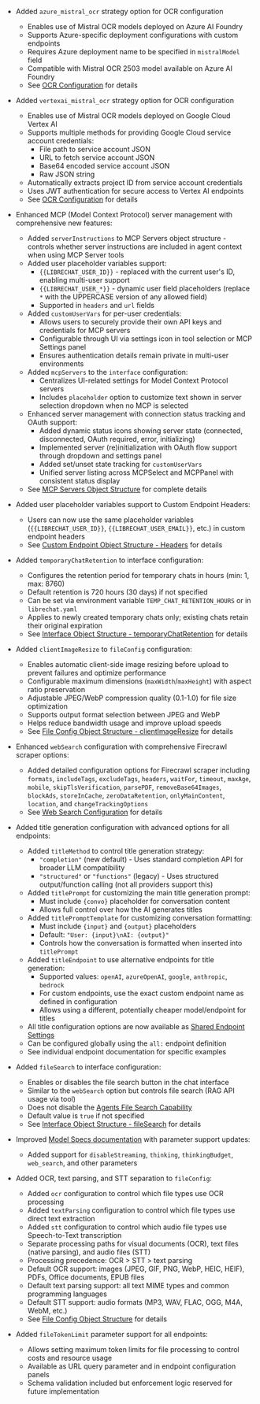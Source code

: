 - Added `azure_mistral_ocr` strategy option for OCR configuration
  - Enables use of Mistral OCR models deployed on Azure AI Foundry
  - Supports Azure-specific deployment configurations with custom endpoints
  - Requires Azure deployment name to be specified in `mistralModel` field
  - Compatible with Mistral OCR 2503 model available on Azure AI Foundry
  - See [OCR Configuration](/docs/configuration/librechat_yaml/object_structure/ocr) for details

- Added `vertexai_mistral_ocr` strategy option for OCR configuration
  - Enables use of Mistral OCR models deployed on Google Cloud Vertex AI
  - Supports multiple methods for providing Google Cloud service account credentials:
    - File path to service account JSON
    - URL to fetch service account JSON
    - Base64 encoded service account JSON
    - Raw JSON string
  - Automatically extracts project ID from service account credentials
  - Uses JWT authentication for secure access to Vertex AI endpoints
  - See [OCR Configuration](/docs/configuration/librechat_yaml/object_structure/ocr) for details

- Enhanced MCP (Model Context Protocol) server management with comprehensive new features:
  - Added `serverInstructions` to MCP Servers object structure - controls whether server instructions are included in agent context when using MCP Server tools
  - Added user placeholder variables support:
    - `{{LIBRECHAT_USER_ID}}` - replaced with the current user's ID, enabling multi-user support
    - `{{LIBRECHAT_USER_*}}` - dynamic user field placeholders (replace `*` with the UPPERCASE version of any allowed field)
    - Supported in `headers` and `url` fields
  - Added `customUserVars` for per-user credentials:
    - Allows users to securely provide their own API keys and credentials for MCP servers
    - Configurable through UI via settings icon in tool selection or MCP Settings panel
    - Ensures authentication details remain private in multi-user environments
  - Added `mcpServers` to the `interface` configuration:
    - Centralizes UI-related settings for Model Context Protocol servers
    - Includes `placeholder` option to customize text shown in server selection dropdown when no MCP is selected
  - Enhanced server management with connection status tracking and OAuth support:
    - Added dynamic status icons showing server state (connected, disconnected, OAuth required, error, initializing)
    - Implemented server (re)initialization with OAuth flow support through dropdown and settings panel
    - Added set/unset state tracking for `customUserVars`
    - Unified server listing across MCPSelect and MCPPanel with consistent status display
  - See [MCP Servers Object Structure](/docs/configuration/librechat_yaml/object_structure/mcp_servers) for complete details

- Added user placeholder variables support to Custom Endpoint Headers:
  - Users can now use the same placeholder variables (`{{LIBRECHAT_USER_ID}}`, `{{LIBRECHAT_USER_EMAIL}}`, etc.) in custom endpoint headers
  - See [Custom Endpoint Object Structure - Headers](/docs/configuration/librechat_yaml/object_structure/custom_endpoint#headers) for details

- Added `temporaryChatRetention` to interface configuration:
  - Configures the retention period for temporary chats in hours (min: 1, max: 8760)
  - Default retention is 720 hours (30 days) if not specified
  - Can be set via environment variable `TEMP_CHAT_RETENTION_HOURS` or in `librechat.yaml`
  - Applies to newly created temporary chats only; existing chats retain their original expiration
  - See [Interface Object Structure - temporaryChatRetention](/docs/configuration/librechat_yaml/object_structure/interface#temporarychatretention) for details

- Added `clientImageResize` to `fileConfig` configuration:
  - Enables automatic client-side image resizing before upload to prevent failures and optimize performance
  - Configurable maximum dimensions (`maxWidth`/`maxHeight`) with aspect ratio preservation
  - Adjustable JPEG/WebP compression quality (0.1-1.0) for file size optimization
  - Supports output format selection between JPEG and WebP
  - Helps reduce bandwidth usage and improve upload speeds
  - See [File Config Object Structure - clientImageResize](/docs/configuration/librechat_yaml/object_structure/file_config#clientimageresize) for details

- Enhanced `webSearch` configuration with comprehensive Firecrawl scraper options:
  - Added detailed configuration options for Firecrawl scraper including `formats`, `includeTags`, `excludeTags`, `headers`, `waitFor`, `timeout`, `maxAge`, `mobile`, `skipTlsVerification`, `parsePDF`, `removeBase64Images`, `blockAds`, `storeInCache`, `zeroDataRetention`, `onlyMainContent`, `location`, and `changeTrackingOptions`
  - See [Web Search Configuration](/docs/configuration/librechat_yaml/object_structure/web_search) for details

- Added title generation configuration with advanced options for all endpoints:
  - Added `titleMethod` to control title generation strategy:
    - `"completion"` (new default) - Uses standard completion API for broader LLM compatibility
    - `"structured"` or `"functions"` (legacy) - Uses structured output/function calling (not all providers support this)
  - Added `titlePrompt` for customizing the main title generation prompt:
    - Must include `{convo}` placeholder for conversation content
    - Allows full control over how the AI generates titles
  - Added `titlePromptTemplate` for customizing conversation formatting:
    - Must include `{input}` and `{output}` placeholders
    - Default: `"User: {input}\nAI: {output}"`
    - Controls how the conversation is formatted when inserted into `titlePrompt`
  - Added `titleEndpoint` to use alternative endpoints for title generation:
    - Supported values: `openAI`, `azureOpenAI`, `google`, `anthropic`, `bedrock`
    - For custom endpoints, use the exact custom endpoint name as defined in configuration
    - Allows using a different, potentially cheaper model/endpoint for titles
  - All title configuration options are now available as [Shared Endpoint Settings](/docs/configuration/librechat_yaml/object_structure/shared_endpoint_settings) 
  - Can be configured globally using the `all:` endpoint definition
  - See individual endpoint documentation for specific examples

- Added `fileSearch` to interface configuration:
  - Enables or disables the file search button in the chat interface
  - Similar to the `webSearch` option but controls file search (RAG API usage via tool)
  - Does not disable the [Agents File Search Capability](/docs/features/agents#file-search)
  - Default value is `true` if not specified
  - See [Interface Object Structure - fileSearch](/docs/configuration/librechat_yaml/object_structure/interface#filesearch) for details

- Improved [Model Specs documentation](/docs/configuration/librechat_yaml/object_structure/model_specs) with parameter support updates:
  - Added support for `disableStreaming`, `thinking`, `thinkingBudget`, `web_search`, and other parameters

- Added OCR, text parsing, and STT separation to `fileConfig`:
  - Added `ocr` configuration to control which file types use OCR processing
  - Added `textParsing` configuration to control which file types use direct text extraction
  - Added `stt` configuration to control which audio file types use Speech-to-Text transcription
  - Separate processing paths for visual documents (OCR), text files (native parsing), and audio files (STT)
  - Processing precedence: OCR > STT > text parsing
  - Default OCR support: images (JPEG, GIF, PNG, WebP, HEIC, HEIF), PDFs, Office documents, EPUB files
  - Default text parsing support: all text MIME types and common programming languages
  - Default STT support: audio formats (MP3, WAV, FLAC, OGG, M4A, WebM, etc.)
  - See [File Config Object Structure](/docs/configuration/librechat_yaml/object_structure/file_config) for details

- Added `fileTokenLimit` parameter support for all endpoints:
  - Allows setting maximum token limits for file processing to control costs and resource usage
  - Available as URL query parameter and in endpoint configuration panels
  - Schema validation included but enforcement logic reserved for future implementation